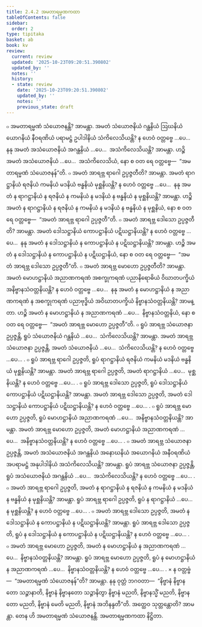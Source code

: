 ```yaml
---
title: 2.4.2 အမတာရမ္မဏကထာ
tableOfContents: false
sidebar:
  order: 2
type: tipitaka
basket: ab
book: kv
review:
  current: review
  updated: '2025-10-23T09:20:51.390802'
  updated_by: ''
  notes: ''
  history:
  - state: review
    date: '2025-10-23T09:20:51.390802'
    updated_by: ''
    notes: ''
    previous_state: draft
---
```



<ReviewStatus review={frontmatter.review} showDetails={true} />

<HypothesisAnnotation frontmatter={frontmatter} />

<DynamicBreadcrumb />

<Division number="549" book="kv" e="ch" v="32" p="295">

<Paragraph number="1857" book="kv">
๐ အမတာရမ္မဏံ သံယောဇနန္တိ? အာမန္တာ. အမတံ သံယောဇနိယံ ဂန္ထနိယံ ဩဃနိယံ ယောဂနိယံ နီဝရဏိယံ ပရာမဋ္ဌံ ဥပါဒါနိယံ သံကိလေသိယန္တိ? န ဟေဝံ ဝတ္တဗ္ဗေ …ပေ…  နနု အမတံ အသံယောဇနိယံ အဂန္ထနိယံ …ပေ…  အသံကိလေသိယန္တိ? အာမန္တာ. ဟဉ္စိ အမတံ အသံယောဇနိယံ …ပေ…  အသံကိလေသိယံ, နော စ ဝတ ရေ ဝတ္တဗ္ဗေ—  “အမတာရမ္မဏံ သံယောဇနန်”တိ.
</Paragraph>

<Paragraph number="1858" book="kv">
๐ အမတံ အာရဗ္ဘ ရာဂေါ ဥပ္ပဇ္ဇတီတိ? အာမန္တာ. အမတံ ရာဂဋ္ဌာနိယံ ရဇနိယံ ကမနိယံ မဒနိယံ ဗန္ဓနိယံ မုစ္ဆနိယန္တိ? န ဟေဝံ ဝတ္တဗ္ဗေ …ပေ…  နနု အမတံ န ရာဂဋ္ဌာနိယံ န ရဇနိယံ န ကမနိယံ န မဒနိယံ န ဗန္ဓနိယံ န မုစ္ဆနိယန္တိ? အာမန္တာ. ဟဉ္စိ အမတံ န ရာဂဋ္ဌာနိယံ န ရဇနိယံ န ကမနိယံ န မဒနိယံ န ဗန္ဓနိယံ န မုစ္ဆနိယံ, နော စ ဝတ ရေ ဝတ္တဗ္ဗေ—  “အမတံ အာရဗ္ဘ ရာဂေါ ဥပ္ပဇ္ဇတီ”တိ.
</Paragraph>

<Paragraph number="1859" book="kv">
๐ အမတံ အာရဗ္ဘ ဒေါသော ဥပ္ပဇ္ဇတီတိ? အာမန္တာ. အမတံ ဒေါသဋ္ဌာနိယံ ကောပဋ္ဌာနိယံ ပဋိဃဋ္ဌာနိယန္တိ? န ဟေဝံ ဝတ္တဗ္ဗေ …ပေ…  နနု အမတံ န ဒေါသဋ္ဌာနိယံ န ကောပဋ္ဌာနိယံ န ပဋိဃဋ္ဌာနိယန္တိ? အာမန္တာ. ဟဉ္စိ အမတံ န ဒေါသဋ္ဌာနိယံ န ကောပဋ္ဌာနိယံ န ပဋိဃဋ္ဌာနိယံ, နော စ ဝတ ရေ ဝတ္တဗ္ဗေ—  “အမတံ အာရဗ္ဘ ဒေါသော ဥပ္ပဇ္ဇတီ”တိ.
</Paragraph>

<Paragraph number="1860" book="kv">
๐ အမတံ အာရဗ္ဘ မောဟော ဥပ္ပဇ္ဇတီတိ? အာမန္တာ. အမတံ မောဟဋ္ဌာနိယံ အညာဏကရဏံ အစက္ခုကရဏံ ပညာနိရောဓိယံ ဝိဃာတပက္ခိယံ အနိဗ္ဗာနသံဝတ္တနိယန္တိ? န ဟေဝံ ဝတ္တဗ္ဗေ …ပေ…  နနု အမတံ န မောဟဋ္ဌာနိယံ န အညာဏကရဏံ န အစက္ခုကရဏံ ပညာဗုဒ္ဓိယံ အဝိဃာတပက္ခိယံ နိဗ္ဗာနသံဝတ္တနိယန္တိ? အာမန္တာ. ဟဉ္စိ အမတံ န မောဟဋ္ဌာနိယံ န အညာဏကရဏံ …ပေ…  နိဗ္ဗာနသံဝတ္တနိယံ, နော စ ဝတ ရေ ဝတ္တဗ္ဗေ—  “အမတံ အာရဗ္ဘ မောဟော ဥပ္ပဇ္ဇတီ”တိ.
</Paragraph>

</Division>
<Division number="550" book="kv" e="ch" v="32" p="296">

<Paragraph number="1861" book="kv">
๐ ရူပံ အာရဗ္ဘ သံယောဇနာ ဥပ္ပဇ္ဇန္တိ, ရူပံ သံယောဇနိယံ ဂန္ထနိယံ …ပေ…  သံကိလေသိယန္တိ? အာမန္တာ. အမတံ အာရဗ္ဘ သံယောဇနာ ဥပ္ပဇ္ဇန္တိ, အမတံ သံယောဇနိယံ …ပေ…  သံကိလေသိယန္တိ? န ဟေဝံ ဝတ္တဗ္ဗေ …ပေ… .
</Paragraph>

<Paragraph number="1862" book="kv">
๐ ရူပံ အာရဗ္ဘ ရာဂေါ ဥပ္ပဇ္ဇတိ, ရူပံ ရာဂဋ္ဌာနိယံ ရဇနိယံ ကမနိယံ မဒနိယံ ဗန္ဓနိယံ မုစ္ဆနိယန္တိ? အာမန္တာ. အမတံ အာရဗ္ဘ ရာဂေါ ဥပ္ပဇ္ဇတိ, အမတံ ရာဂဋ္ဌာနိယံ …ပေ…  မုစ္ဆနိယန္တိ? န ဟေဝံ ဝတ္တဗ္ဗေ …ပေ… .
</Paragraph>

<Paragraph number="1863" book="kv">
๐ ရူပံ အာရဗ္ဘ ဒေါသော ဥပ္ပဇ္ဇတိ, ရူပံ ဒေါသဋ္ဌာနိယံ ကောပဋ္ဌာနိယံ ပဋိဃဋ္ဌာနိယန္တိ? အာမန္တာ. အမတံ အာရဗ္ဘ ဒေါသော ဥပ္ပဇ္ဇတိ, အမတံ ဒေါသဋ္ဌာနိယံ ကောပဋ္ဌာနိယံ ပဋိဃဋ္ဌာနိယန္တိ? န ဟေဝံ ဝတ္တဗ္ဗေ …ပေ… .
</Paragraph>

<Paragraph number="1864" book="kv">
๐ ရူပံ အာရဗ္ဘ မောဟော ဥပ္ပဇ္ဇတိ, ရူပံ မောဟဋ္ဌာနိယံ အညာဏကရဏံ …ပေ…  အနိဗ္ဗာနသံဝတ္တနိယန္တိ? အာမန္တာ. အမတံ အာရဗ္ဘ မောဟော ဥပ္ပဇ္ဇတိ, အမတံ မောဟဋ္ဌာနိယံ အညာဏကရဏံ …ပေ…  အနိဗ္ဗာနသံဝတ္တနိယန္တိ? န ဟေဝံ ဝတ္တဗ္ဗေ …ပေ… .
</Paragraph>

<Paragraph number="1865" book="kv">
๐ အမတံ အာရဗ္ဘ သံယောဇနာ ဥပ္ပဇ္ဇန္တိ, အမတံ အသံယောဇနိယံ အဂန္ထနိယံ အနောဃနိယံ အယောဂနိယံ အနီဝရဏိယံ အပရာမဋ္ဌံ အနုပါဒါနိယံ အသံကိလေသိယန္တိ? အာမန္တာ. ရူပံ အာရဗ္ဘ သံယောဇနာ ဥပ္ပဇ္ဇန္တိ, ရူပံ အသံယောဇနိယံ အဂန္ထနိယံ …ပေ…  အသံကိလေသိယန္တိ? န ဟေဝံ ဝတ္တဗ္ဗေ …ပေ… .
</Paragraph>

<Paragraph number="1866" book="kv">
๐ အမတံ အာရဗ္ဘ ရာဂေါ ဥပ္ပဇ္ဇတိ, အမတံ န ရာဂဋ္ဌာနိယံ န ရဇနိယံ န ကမနိယံ န မဒနိယံ န ဗန္ဓနိယံ န မုစ္ဆနိယန္တိ? အာမန္တာ. ရူပံ အာရဗ္ဘ ရာဂေါ ဥပ္ပဇ္ဇတိ, ရူပံ န ရာဂဋ္ဌာနိယံ …ပေ…  န မုစ္ဆနိယန္တိ? န ဟေဝံ ဝတ္တဗ္ဗေ …ပေ… .
</Paragraph>

<Paragraph number="1867" book="kv">
๐ အမတံ အာရဗ္ဘ ဒေါသော ဥပ္ပဇ္ဇတိ, အမတံ န ဒေါသဋ္ဌာနိယံ န ကောပဋ္ဌာနိယံ န ပဋိဃဋ္ဌာနိယန္တိ? အာမန္တာ. ရူပံ အာရဗ္ဘ ဒေါသော ဥပ္ပဇ္ဇတိ, ရူပံ န ဒေါသဋ္ဌာနိယံ န ကောပဋ္ဌာနိယံ န ပဋိဃဋ္ဌာနိယန္တိ? န ဟေဝံ ဝတ္တဗ္ဗေ …ပေ… .
</Paragraph>

<Paragraph number="1868" book="kv">
๐ အမတံ အာရဗ္ဘ မောဟော ဥပ္ပဇ္ဇတိ, အမတံ န မောဟဋ္ဌာနိယံ န အညာဏကရဏံ …ပေ…  နိဗ္ဗာနသံဝတ္တနိယန္တိ? အာမန္တာ. ရူပံ အာရဗ္ဘ မောဟော ဥပ္ပဇ္ဇတိ, ရူပံ န မောဟဋ္ဌာနိယံ န အညာဏကရဏံ …ပေ…  နိဗ္ဗာနသံဝတ္တနိယန္တိ? န ဟေဝံ ဝတ္တဗ္ဗေ …ပေ… .
</Paragraph>

</Division>
<Division number="551" book="kv" e="ch" v="32" p="297">

<Paragraph number="1869" book="kv">
× န ဝတ္တဗ္ဗံ—  “အမတာရမ္မဏံ သံယောဇနန်”တိ? အာမန္တာ. နနု ဝုတ္တံ ဘဂဝတာ—  “နိဗ္ဗာနံ နိဗ္ဗာနတော သဉ္ဇာနာတိ, နိဗ္ဗာနံ နိဗ္ဗာနတော သဉ္ဇာနိတွာ နိဗ္ဗာနံ မညတိ, နိဗ္ဗာနသ္မိံ မညတိ, နိဗ္ဗာနတော မညတိ, နိဗ္ဗာနံ မေတိ မညတိ, နိဗ္ဗာနံ အဘိနန္ဒတီ”တိ. အတ္ထေဝ သုတ္တန္တောတိ? အာမန္တာ. တေန ဟိ အမတာရမ္မဏံ သံယောဇနန္တိ.

</Paragraph>
</Division>

<Paragraph number="1870" type="center" book="kv">
အမတာရမ္မဏကထာ နိဋ္ဌိတာ.
</Paragraph>